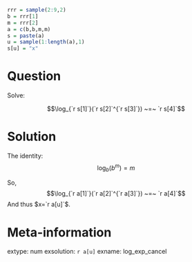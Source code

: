 ```r
rrr = sample(2:9,2)
b = rrr[1]
m = rrr[2]
a = c(b,b,m,m)
s = paste(a)
u = sample(1:length(a),1)
s[u] = "x"
```


Question
========

Solve:

$$\log_{`r s[1]`}(`r s[2]`^{`r s[3]`}) ~=~ `r s[4]`$$

Solution
========

The identity:
$$\log_b(b^m) = m$$

So,
$$\log_{`r a[1]`}(`r a[2]`^{`r a[3]`}) ~=~ `r a[4]`$$
And thus $x=`r a[u]`$.



Meta-information
============
extype: num
exsolution: `r a[u]`
exname: log_exp_cancel